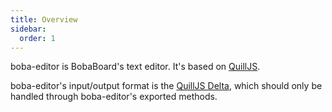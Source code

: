 ```yaml
---
title: Overview
sidebar:
  order: 1
---
```


boba-editor is BobaBoard's text editor. It's based on
[QuillJS](https://www.quilljs.com).

boba-editor's input/output format is the [QuillJS Delta](./the-delta-format.mdx),
which should only be handled through boba-editor's exported methods.
